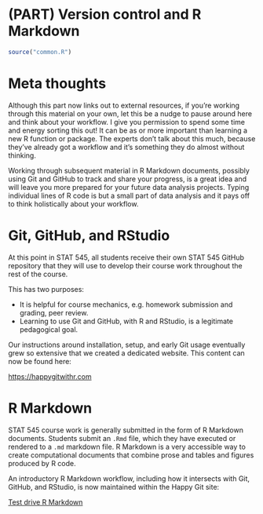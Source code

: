 # (PART) Version control and R Markdown  {-} 

```r
source("common.R")
```

# Meta thoughts {-}

Although this part now links out to external resources, if you're working through this material on your own, let this be a nudge to pause around here and think about your workflow. I give you permission to spend some time and energy sorting this out! It can be as or more important than learning a new R function or package. The experts don't talk about this much, because they've already got a workflow and it's something they do almost without thinking.

Working through subsequent material in R Markdown documents, possibly using Git and GitHub to track and share your progress, is a great idea and will leave you more prepared for your future data analysis projects. Typing individual lines of R code is but a small part of data analysis and it pays off to think holistically about your workflow.

# Git, GitHub, and RStudio {#version-control .unnumbered}

<!--Original content: https://stat545.com/git08_claim-stat545-repo.html-->

At this point in STAT 545, all students receive their own STAT 545 GitHub repository that they will use to develop their course work throughout the rest of the course.

This has two purposes:

  * It is helpful for course mechanics, e.g. homework submission and grading,
    peer review.
  * Learning to use Git and GitHub, with R and RStudio, is a legitimate
    pedagogical goal.
    
Our instructions around installation, setup, and early Git usage eventually grew so extensive that we created a dedicated website. This content can now be found here:

<https://happygitwithr.com>

# R Markdown {#r-markdown .unnumbered}

<!--Original content: https://stat545.com/block007_first-use-rmarkdown.html-->

STAT 545 course work is generally submitted in the form of R Markdown documents. Students submit an `.Rmd` file, which they have executed or rendered to a `.md` markdown file. R Markdown is a very accessible way to create computational documents that combine prose and tables and figures produced by R code.

An introductory R Markdown workflow, including how it intersects with Git, GitHub, and RStudio, is now maintained within the Happy Git site:

[Test drive R Markdown](https://happygitwithr.com/rmd-test-drive.html)
